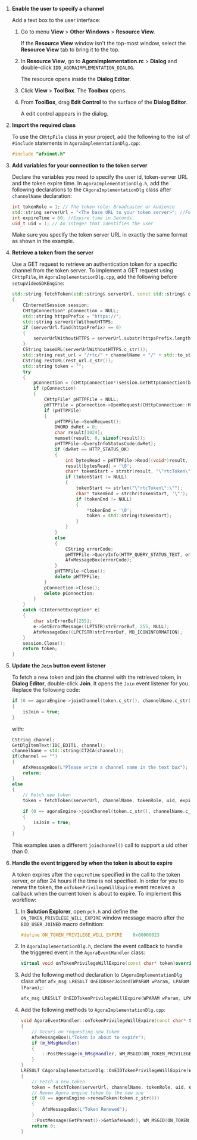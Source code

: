 1. **Enable the user to specify a channel**

    Add a text box to the user interface:

    1. Go to menu **View** > **Other Windows** > **Resource View**.
        
        If the **Resource View** window isn't the top-most window, select the **Resource View** tab to bring it to the top.

    1. In **Resource View**, go to **AgoraImplementation.rc** > **Dialog** and double-click `IDD_AGORAIMPLEMENTATION_DIALOG`.

        The resource opens inside the **Dialog Editor**. 
    
    1. Click **View** > **ToolBox**. The **Toolbox** opens.

    1. From **ToolBox**, drag **Edit Control** to the surface of the **Dialog Editor**.

        A edit control appears in the dialog.


1. **Import the required class**

    To use the `CHttpFile` class in your project, add the following to the list of `#include` statements in `AgoraImplementationDlg.cpp`:

    ```cpp
    #include "afxinet.h"
    ```
2. **Add variables for your connection to the token server**

    Declare the variables you need to specify the user id, token-server URL and the token expire time. In `AgoraImplementationDlg.h`, add the following declarations to the `CAgoraImplementationDlg` class after `channelName` declaration:

    ``` cpp
    int tokenRole = 1; // The token role: Broadcaster or Audience
	std::string serverUrl = "<The base URL to your token server>"; //For example, https://agora-token-service-production-92ff.up.railway.app"
	int expireTime = 60; //Expire time in Seconds.
	uid_t uid = 1; // An integer that identifies the user
    ```
    Make sure you specify the token server URL in exactly the same format as shown in the example.

4. **Retrieve a token from the server**

    Use a GET request to retrieve an authentication token for a specific channel from the token server. To implement a GET request using `CHttpFile`, in `AgoraImplementationDlg.cpp`, add the following before `setupVideoSDKEngine`:
        
    ```cpp
    std::string fetchToken(std::string& serverUrl, const std::string& channelName, int tokenRole, size_t uid, int expireTime) 
    {
        CInternetSession session;
        CHttpConnection* pConnection = NULL;
        std::string httpsPrefix = "https://";
        std::string serverUrlWithoutHTTPS;
        if (serverUrl.find(httpsPrefix) == 0) 
        {
            serverUrlWithoutHTTPS = serverUrl.substr(httpsPrefix.length());
        }
        CString baseURL(serverUrlWithoutHTTPS.c_str());
        std::string rest_url = "/rtc/" + channelName + "/" + std::to_string(tokenRole) + "/uid/" + std::to_string(uid) + "/?expiry=" + std::to_string(expireTime);
        CString restURL(rest_url.c_str());
        std::string token = "";
        try 
        {
            pConnection = (CHttpConnection*)session.GetHttpConnection(baseURL, (INTERNET_PORT)INTERNET_DEFAULT_HTTP_PORT);
            if (pConnection) 
            {
                CHttpFile* pHTTPFile = NULL;
                pHTTPFile = pConnection->OpenRequest(CHttpConnection::HTTP_VERB_GET, restURL);
                if (pHTTPFile)
                {
                    pHTTPFile->SendRequest();
                    DWORD dwRet = 0;
                    char result[1024];
                    memset(result, 0, sizeof(result));
                    pHTTPFile->QueryInfoStatusCode(dwRet);
                    if (dwRet == HTTP_STATUS_OK) 
                    {
                        int bytesRead = pHTTPFile->Read((void*)result, 1024);
                        result[bytesRead] = '\0';
                        char* tokenStart = strstr(result, "\"rtcToken\":\"");
                        if (tokenStart != NULL) 
                        {
                            tokenStart += strlen("\"rtcToken\":\"");
                            char* tokenEnd = strchr(tokenStart, '\"');
                            if (tokenEnd != NULL) 
                            {
                                *tokenEnd = '\0';
                                token = std::string(tokenStart);
                            }
                        }
                    }
                    else 
                    {
                        CString errorCode;
                        pHTTPFile->QueryInfo(HTTP_QUERY_STATUS_TEXT, errorCode);    // Status String - eg OK, Not Found
                        AfxMessageBox(errorCode);
                    }
                    pHTTPFile->Close();
                    delete pHTTPFile;
                }
                pConnection->Close();
                delete pConnection;
            }
        }
        catch (CInternetException* e) 
        {
            char strErrorBuf[255];
            e->GetErrorMessage((LPTSTR)strErrorBuf, 255, NULL);
            AfxMessageBox((LPCTSTR)strErrorBuf, MB_ICONINFORMATION);
        }
        session.Close();
        return token;
    }
    ```
5. **Update the `Join` button event listener**

    To fetch a new token and join the channel with the retrieved token, in **Dialog Editor**, double-click **Join**. It opens the `Join` event listener for you. Replace the following code:

    ```cpp
    if (0 == agoraEngine->joinChannel(token.c_str(), channelName.c_str(), 0, NULL))
    {
        isJoin = true;
    }
    ```

    with:

    ```cpp
    CString channel;
	GetDlgItemText(IDC_EDIT1, channel);
	channelName = std::string(CT2CA(channel));
	if(channel == "")
	{
		AfxMessageBox(L"Please write a channel name in the text box");
		return;
	}
	else
	{
		// Fetch new token 
		token = fetchToken(serverUrl, channelName, tokenRole, uid, expireTime);

		if (0 == agoraEngine->joinChannel(token.c_str(), channelName.c_str(), NULL, uid))
		{
			isJoin = true;
		}
	}
    ```
    This examples uses a different `joinchannel()` call to support a uid other than 0.

7. **Handle the event triggered by <Vg k="AGORA_BACKEND" /> when the token is about to expire**

    A token expires after the `expireTime` specified in the call to the token server, or after 24 hours if the time
    is not specified. In order for you to renew the token, the `onTokenPrivilegeWillExpire` event receives a callback
    when the current token is about to expire. To implement this workflow:

      1. In **Solution Explorer**, open `pch.h` and define the `ON_TOKEN_PRIVILEGE_WILL_EXPIRE` window message
 macro after the `EID_USER_JOINED` macro definition:

          ```cpp
          #define ON_TOKEN_PRIVILEGE_WILL_EXPIRE	0x00000023
          ```

      2. In `AgoraImplementationDlg.h`, declare the event callback to handle the triggered event in the `AgoraEventHandler` class:

          ```cpp
          virtual void onTokenPrivilegeWillExpire(const char* token)override;
          ```

      3. Add the following method declaration to `CAgoraImplementationDlg` class after `afx_msg LRESULT OnEIDUserJoined(WPARAM wParam, LPARAM lParam);`:

          ```cpp
          afx_msg LRESULT OnEIDTokenPrivilegeWillExpire(WPARAM wParam, LPARAM lParam);
          ```
      4. Add the following methods to `AgoraImplementationDlg.cpp`:

          ```cpp
          void AgoraEventHandler::onTokenPrivilegeWillExpire(const char* token)
          {
              // Occurs on requesting new token
              AfxMessageBox(L"Token is about to expire");
              if (m_hMsgHandler)
              {
                  ::PostMessage(m_hMsgHandler, WM_MSGID(ON_TOKEN_PRIVILEGE_WILL_EXPIRE), (WPARAM)token, NULL);
              }
          }
          LRESULT CAgoraImplementationDlg::OnEIDTokenPrivilegeWillExpire(WPARAM wParam, LPARAM lParam)
          {
              // Fetch a new token
              token = fetchToken(serverUrl, channelName, tokenRole, uid, expireTime);
              // Renew Agora engine token by the new one
              if (0 == agoraEngine->renewToken(token.c_str()))
              {
                  AfxMessageBox(L"Token Renewed");
              }
              ::PostMessage(GetParent()->GetSafeHwnd(), WM_MSGID(ON_TOKEN_PRIVILEGE_WILL_EXPIRE), TRUE, 0);
              return 0;
          }
          ```
